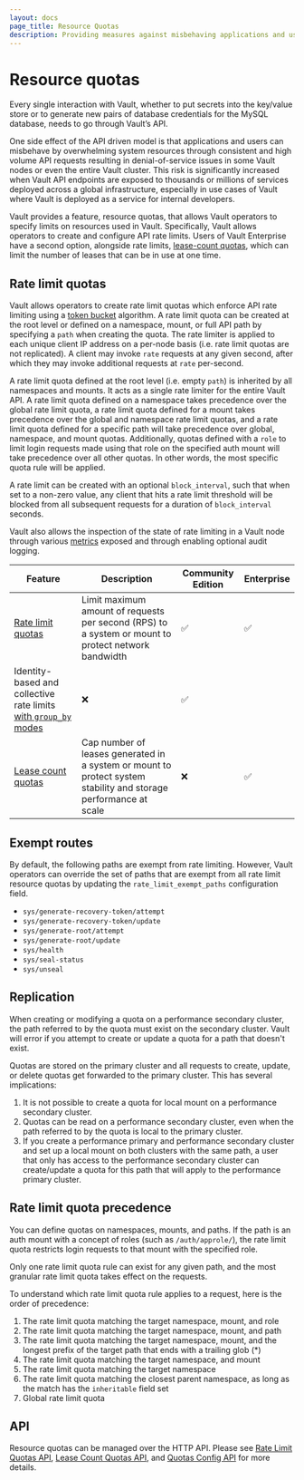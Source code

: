 ```yaml
---
layout: docs
page_title: Resource Quotas
description: Providing measures against misbehaving applications and users overdrawing resources in Vault.
---
```


# Resource quotas

Every single interaction with Vault, whether to put secrets into the key/value
store or to generate new pairs of database credentials for the MySQL database,
needs to go through Vault’s API.

One side effect of the API driven model is that applications and users can
misbehave by overwhelming system resources through consistent and high volume API
requests resulting in denial-of-service issues in some Vault nodes or even the
entire Vault cluster. This risk is significantly increased when Vault API endpoints
are exposed to thousands or millions of services deployed across a global infrastructure,
especially in use cases of Vault where Vault is deployed as a service for internal
developers.

Vault provides a feature, resource quotas, that allows Vault operators to specify
limits on resources used in Vault. Specifically, Vault allows operators to create
and configure API rate limits. Users of Vault Enterprise have a second option, alongside
rate limits, [lease-count quotas](/vault/docs/enterprise/lease-count-quotas), which can
limit the number of leases that can be in use at one time.

## Rate limit quotas

Vault allows operators to create rate limit quotas which enforce API rate
limiting using a [token bucket](https://en.wikipedia.org/wiki/Token_bucket) algorithm.
A rate limit quota can be created at the root level or defined on a namespace,
mount, or full API path by specifying a `path` when creating the quota. The rate
limiter is applied to each unique client IP address on a per-node basis (i.e. rate limit
quotas are not replicated). A client may invoke `rate` requests at any given second,
after which they may invoke additional requests at `rate` per-second.

A rate limit quota defined at the root level (i.e. empty `path`) is inherited by
all namespaces and mounts. It acts as a single rate limiter for the entire Vault
API. A rate limit quota defined on a namespace takes precedence over the global
rate limit quota, a rate limit quota defined for a mount takes precedence over
the global and namespace rate limit quotas, and a rate limit quota defined for
a specific path will take precedence over global, namespace, and mount quotas.
Additionally, quotas defined with a `role` to limit login requests made using
that role on the specified auth mount will take precedence over all other quotas.
In other words, the most specific quota rule will be applied.

A rate limit can be created with an optional `block_interval`, such that when set
to a non-zero value, any client that hits a rate limit threshold will be blocked
from all subsequent requests for a duration of `block_interval` seconds.

Vault also allows the inspection of the state of rate limiting in a Vault node
through various [metrics](/vault/docs/internals/telemetry/metrics/core-system#quota-metrics) exposed
and through enabling optional audit logging.

<table>
  <thead>
    <tr>
      <th>Feature</th>
      <th>Description</th>
      <th>Community Edition</th>
      <th>Enterprise</th>
    </tr>
  </thead>
  <tbody>
    <tr>
      <td rowSpan={2}><a href="/vault/docs/configuration/create-rate-limit-quota">Rate limit quotas</a></td>
      <td>Limit maximum amount of requests per second (RPS) to a system or mount to protect network bandwidth</td>
      <td style={{verticalAlign: 'middle', textAlign: 'center'}}>&#9989;</td>
      <td style={{verticalAlign: 'middle', textAlign: 'center'}}>&#9989;</td>
    </tr>
    <tr>
      <td>Identity-based and collective rate limits <a href="/vault/docs/configuration/identity-based-rate-limit">with <code>group_by</code> modes</a></td>
      <td style={{verticalAlign: 'middle', textAlign: 'center'}}>&#10060;</td>
      <td style={{verticalAlign: 'middle', textAlign: 'center'}}>&#9989;</td>
    </tr>
    <tr>
      <td><a href="/vault/docs/configuration/create-lease-count-quota">Lease count quotas</a></td>
      <td>Cap number of leases generated in a system or mount to protect system stability and storage performance at scale</td>
      <td style={{verticalAlign: 'middle', textAlign: 'center'}}>&#10060;</td>
      <td style={{verticalAlign: 'middle', textAlign: 'center'}}>&#9989;</td>
    </tr>
  </tbody>
</table>


## Exempt routes

By default, the following paths are exempt from rate limiting. However, Vault
operators can override the set of paths that are exempt from all rate limit
resource quotas by updating the `rate_limit_exempt_paths` configuration field.

- `sys/generate-recovery-token/attempt`
- `sys/generate-recovery-token/update`
- `sys/generate-root/attempt`
- `sys/generate-root/update`
- `sys/health`
- `sys/seal-status`
- `sys/unseal`

## Replication

When creating or modifying a quota on a performance secondary cluster, the path
referred to by the quota must exist on the secondary cluster. Vault will error if
you attempt to create or update a quota for a path that doesn't exist.

Quotas are stored on the primary cluster and all requests to create, update, or
delete quotas get forwarded to the primary cluster. This has several implications:

1. It is not possible to create a quota for local mount on a performance secondary
cluster.
1. Quotas can be read on a performance secondary cluster, even when the path
referred to by the quota is local to the primary cluster.
1. If you create a performance primary and performance secondary cluster and
set up a local mount on both clusters with the same path, a user that only has
access to the performance secondary cluster can create/update a quota for this
path that will apply to the performance primary cluster.

## Rate limit quota precedence

You can define quotas on namespaces, mounts, and paths. If the path is an auth
mount with a concept of roles (such as `/auth/approle/`), the rate limit quota
restricts login requests to that mount with the specified role. 

Only one rate limit quota rule can exist for any given path, and the most
granular rate limit quota takes effect on the requests. 

To understand which rate limit quota rule applies to a request, here is the
order of precedence:

1. The rate limit quota matching the target namespace, mount, and role
1. The rate limit quota matching the target namespace, mount, and path
1. The rate limit quota matching the target namespace, mount, and the longest
   prefix of the target path that ends with a trailing glob (*)
1. The rate limit quota matching the target namespace, and mount
1. The rate limit quota matching the target namespace
1. The rate limit quota matching the closest parent namespace, as long as the
   match has the `inheritable` field set
1. Global rate limit quota

## API

Resource quotas can be managed over the HTTP API. Please see
[Rate Limit Quotas API](/vault/api-docs/system/rate-limit-quotas),
[Lease Count Quotas API](/vault/api-docs/system/lease-count-quotas), and [Quotas
Config API](/vault/api-docs/system/quotas-config) for more details.
